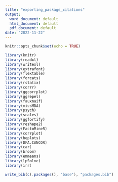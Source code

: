 ```yaml
---
title: "exporting_package_citations"
output:
  word_document: default
  html_document: default
  pdf_document: default
date: "2022-11-22"
---
```


```r
knitr::opts_chunk$set(echo = TRUE)
```

```r
library(knitr)
library(readxl)
library(writexl)
library(extrafont)
library(flextable)
library(forcats)
library(rstatix)
library(corrr)
library(ggcorrplot)
library(ggrepel)
library(fauxnaif)
library(missMDA)
library(psych)
library(scales)
library(ggfortify)
library(reshape2)
library(FactoMineR)
library(corrplot)
library(heplots)
library(DFA.CANCOR)
library(car)
library(broom)
library(emmeans)
library(lpSolve)
library(irr)
```


```r
write_bib(c(.packages(), "base"), "packages.bib")
```



